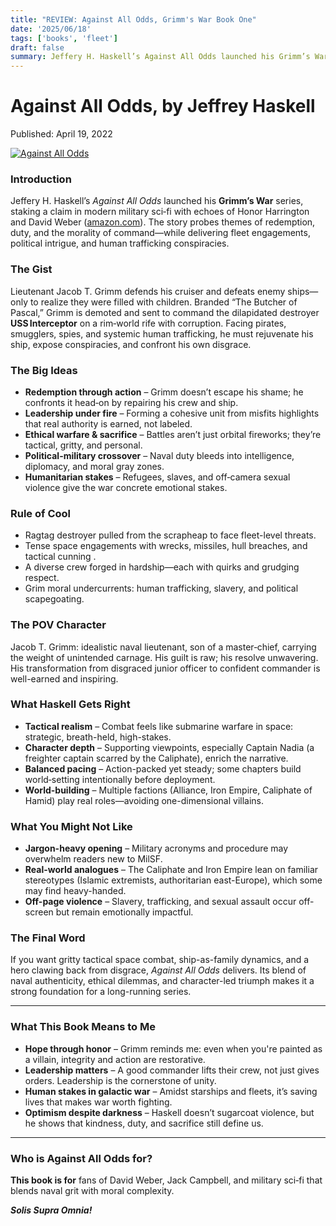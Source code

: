 ```yaml
---
title: "REVIEW: Against All Odds, Grimm's War Book One"
date: '2025/06/18'
tags: ['books', 'fleet']
draft: false
summary: Jeffery H. Haskell’s Against All Odds launched his Grimm’s War series, staking a claim in modern military sci‑fi with echoes of Honor Harrington and David Weber.
---
```


# Against All Odds, by Jeffrey Haskell

Published: April 19, 2022

<div className="my-6 flex justify-center">
  <a href="https://amzn.to/3Tw5rry" target="_blank" rel="noopener">
    <img
      src="/static/images/covers/against-all-odds.jpg"
      alt="Against All Odds"
      className="max-w-xs rounded shadow-lg"
    />
  </a>
</div>

### Introduction

Jeffery H. Haskell’s _Against All Odds_ launched his **Grimm’s War** series, staking a claim in modern military sci‑fi with echoes of Honor Harrington and David Weber ([amazon.com][1]). The story probes themes of redemption, duty, and the morality of command—while delivering fleet engagements, political intrigue, and human trafficking conspiracies.

### The Gist

Lieutenant Jacob T. Grimm defends his cruiser and defeats enemy ships—only to realize they were filled with children. Branded “The Butcher of Pascal,” Grimm is demoted and sent to command the dilapidated destroyer **USS Interceptor** on a rim‑world rife with corruption. Facing pirates, smugglers, spies, and systemic human trafficking, he must rejuvenate his ship, expose conspiracies, and confront his own disgrace.

### The Big Ideas

- **Redemption through action** – Grimm doesn’t escape his shame; he confronts it head‑on by repairing his crew and ship.
- **Leadership under fire** – Forming a cohesive unit from misfits highlights that real authority is earned, not labeled.
- **Ethical warfare & sacrifice** – Battles aren’t just orbital fireworks; they’re tactical, gritty, and personal.
- **Political-military crossover** – Naval duty bleeds into intelligence, diplomacy, and moral gray zones.
- **Humanitarian stakes** – Refugees, slaves, and off‑camera sexual violence give the war concrete emotional stakes.

### Rule of Cool

- Ragtag destroyer pulled from the scrapheap to face fleet-level threats.
- Tense space engagements with wrecks, missiles, hull breaches, and tactical cunning .
- A diverse crew forged in hardship—each with quirks and grudging respect.
- Grim moral undercurrents: human trafficking, slavery, and political scapegoating.

### The POV Character

Jacob T. Grimm: idealistic naval lieutenant, son of a master‑chief, carrying the weight of unintended carnage. His guilt is raw; his resolve unwavering. His transformation from disgraced junior officer to confident commander is well-earned and inspiring.

### What Haskell Gets Right

- **Tactical realism** – Combat feels like submarine warfare in space: strategic, breath-held, high-stakes.
- **Character depth** – Supporting viewpoints, especially Captain Nadia (a freighter captain scarred by the Caliphate), enrich the narrative.
- **Balanced pacing** – Action-packed yet steady; some chapters build world‑setting intentionally before deployment.
- **World-building** – Multiple factions (Alliance, Iron Empire, Caliphate of Hamid) play real roles—avoiding one-dimensional villains.

### What You Might Not Like

- **Jargon-heavy opening** – Military acronyms and procedure may overwhelm readers new to MilSF.
- **Real-world analogues** – The Caliphate and Iron Empire lean on familiar stereotypes (Islamic extremists, authoritarian east-Europe), which some may find heavy-handed.
- **Off-page violence** – Slavery, trafficking, and sexual assault occur off-screen but remain emotionally impactful.

### The Final Word

If you want gritty tactical space combat, ship-as-family dynamics, and a hero clawing back from disgrace, _Against All Odds_ delivers. Its blend of naval authenticity, ethical dilemmas, and character-led triumph makes it a strong foundation for a long-running series.

---

### What This Book Means to Me

- **Hope through honor** – Grimm reminds me: even when you're painted as a villain, integrity and action are restorative.
- **Leadership matters** – A good commander lifts their crew, not just gives orders. Leadership is the cornerstone of unity.
- **Human stakes in galactic war** – Amidst starships and fleets, it’s saving lives that makes war worth fighting.
- **Optimism despite darkness** – Haskell doesn’t sugarcoat violence, but he shows that kindness, duty, and sacrifice still define us.

---

### Who is Against All Odds for?

**This book is for** fans of David Weber, Jack Campbell, and military sci‑fi that blends naval grit with moral complexity.

**_Solis Supra Omnia!_**

[1]: https://amzn.to/44m3Laq "Against All Odds: A Military Sci-Fi Series (Grimm's War Book 1) eBook"
